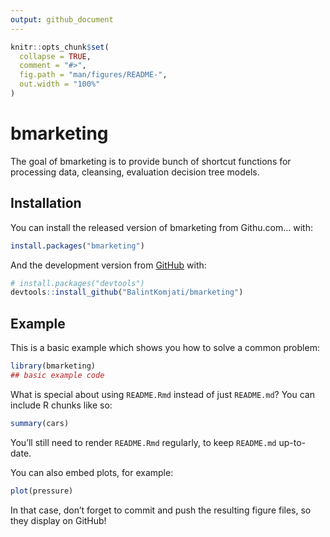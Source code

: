 ```yaml
---
output: github_document
---
```


<!-- README.md is generated from README.Rmd. Please edit that file -->

```r
knitr::opts_chunk$set(
  collapse = TRUE,
  comment = "#>",
  fig.path = "man/figures/README-",
  out.width = "100%"
)
```
# bmarketing

<!-- badges: start -->
<!-- badges: end -->

The goal of bmarketing is to provide bunch of shortcut functions for processing data, cleansing, evaluation decision tree models. 

## Installation

You can install the released version of bmarketing from Githu.com\... with:

``` r
install.packages("bmarketing")
```

And the development version from [GitHub](https://github.com/) with:

``` r
# install.packages("devtools")
devtools::install_github("BalintKomjati/bmarketing")
```
## Example

This is a basic example which shows you how to solve a common problem:

```r
library(bmarketing)
## basic example code
```

What is special about using `README.Rmd` instead of just `README.md`? You can include R chunks like so:

```r
summary(cars)
```

You'll still need to render `README.Rmd` regularly, to keep `README.md` up-to-date.

You can also embed plots, for example:

```r
plot(pressure)
```

In that case, don't forget to commit and push the resulting figure files, so they display on GitHub!
